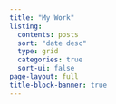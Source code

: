 ```yaml
---
title: "My Work"
listing:
  contents: posts
  sort: "date desc"
  type: grid
  categories: true
  sort-ui: false
page-layout: full
title-block-banner: true
---
```

